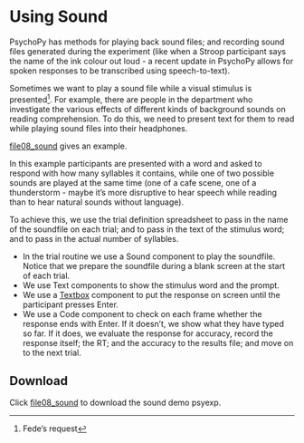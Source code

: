 # Using Sound

PsychoPy has methods for playing back sound files; and recording sound files generated during the experiment (like when a Stroop participant says the name of the ink colour out loud - a recent update in PsychoPy allows for spoken responses to be transcribed using speech-to-text).

Sometimes we want to play a sound file while a visual stimulus is presented^[Fede's request]. For example, there are people in the department who investigate the various effects of different kinds of background sounds on reading comprehension. To do this, we need to present text for them to read while playing sound files into their headphones.

[file08_sound](psy/file08_sound.zip) gives an example.

In this example participants are presented with a word and asked to respond with how many syllables it contains, while one of two possible sounds are played at the same time (one of a cafe scene, one of a thunderstorm - maybe it's more disruptive to hear speech while reading than to hear natural sounds without language).

To achieve this, we use the trial definition spreadsheet to pass in the name of the soundfile on each trial; and to pass in the text of the stimulus word; and to pass in the actual number of syllables.

* In the trial routine we use a Sound component to play the soundfile. Notice that we prepare the soundfile during a blank screen at the start of each trial.
* We use Text components to show the stimulus word and the prompt. 
* We use a [Textbox](https://www.psychopy.org/api/visual/textbox.html) component to put the response on screen until the participant presses Enter.
* We use a Code component to check on each frame whether the response ends with Enter. If it doesn't, we show what they have typed so far. If it does, we evaluate the response for accuracy, record the response itself; the RT; and the accuracy to the results file; and move on to the next trial.

:::{.callout-note}
## Download
Click [file08_sound](psy/file08_sound.zip) to download the sound demo psyexp.
:::
